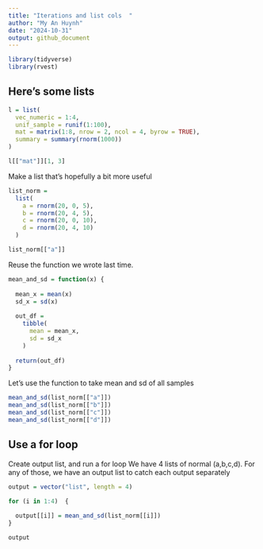 ```yaml
---
title: "Iterations and list cols  "
author: "My An Huynh"
date: "2024-10-31"
output: github_document
---
```


```r
library(tidyverse)
library(rvest)

```

## Here's some lists 

```r
l = list(
  vec_numeric = 1:4,
  unif_sample = runif(1:100),
  mat = matrix(1:8, nrow = 2, ncol = 4, byrow = TRUE),
  summary = summary(rnorm(1000))
)

l[["mat"]][1, 3]
```


Make a list that's hopefully a bit more useful

```r
list_norm = 
  list(
    a = rnorm(20, 0, 5),
    b = rnorm(20, 4, 5),
    c = rnorm(20, 0, 10),
    d = rnorm(20, 4, 10)
  )

list_norm[["a"]]

```

Reuse the function we wrote last time. 

```r
mean_and_sd = function(x) {
  
  mean_x = mean(x)
  sd_x = sd(x)
  
  out_df = 
    tibble(
      mean = mean_x,
      sd = sd_x
    )
  
  return(out_df)
}
```

Let's use the function to take mean and sd of all samples

```r
mean_and_sd(list_norm[["a"]])
mean_and_sd(list_norm[["b"]])
mean_and_sd(list_norm[["c"]])
mean_and_sd(list_norm[["d"]])

```

## Use a for loop

Create output list, and run a for loop
We have 4 lists of normal (a,b,c,d). For any of those, we have an output list to catch each output separately 

```r
output = vector("list", length = 4)

for (i in 1:4)  {
  
  output[[i]] = mean_and_sd(list_norm[[i]])
}

output
```


